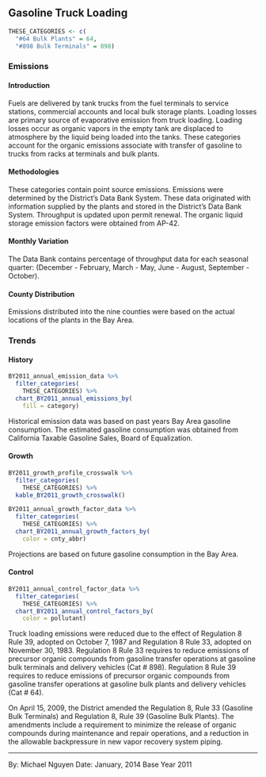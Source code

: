 ## Gasoline Truck Loading {#petprod-gasoline-truck_load}

```r
THESE_CATEGORIES <- c(
  "#64 Bulk Plants" = 64,
  "#898 Bulk Terminals" = 898)
```

### Emissions

#### Introduction {-}

Fuels are delivered by tank trucks from the fuel terminals to service stations, commercial accounts and local bulk storage plants. Loading losses are primary source of evaporative emission from truck loading. Loading losses occur as organic vapors in the empty tank are displaced to atmosphere by the liquid being loaded into the tanks. These categories account for the organic emissions associate with transfer of gasoline to trucks from racks at terminals and bulk plants.

#### Methodologies {-}

These categories contain point source emissions. Emissions were determined by the District's Data Bank System. These data originated with information supplied by the plants and stored in the District's Data Bank System. Throughput is updated upon permit renewal. The organic liquid storage emission factors were obtained from AP-42.

#### Monthly Variation {-}

The Data Bank contains percentage of throughput data for each seasonal quarter: (December - February, March - May, June - August, September - October).

#### County Distribution {-}

Emissions distributed into the nine counties were based on the actual locations of the plants in the Bay Area.

### Trends {#petprod-gasoline-truck_load-trend}

#### History {-}

```r
BY2011_annual_emission_data %>%
  filter_categories(
    THESE_CATEGORIES) %>%
  chart_BY2011_annual_emissions_by(
    fill = category)
```

Historical emission data was based on past years Bay Area gasoline consumption. The estimated gasoline consumption was obtained from California Taxable Gasoline Sales, Board of Equalization.

#### Growth {-}

```r
BY2011_growth_profile_crosswalk %>%
  filter_categories(
    THESE_CATEGORIES) %>%
  kable_BY2011_growth_crosswalk()
```

```r
BY2011_annual_growth_factor_data %>%
  filter_categories(
    THESE_CATEGORIES) %>%
  chart_BY2011_annual_growth_factors_by(
    color = cnty_abbr)
```

Projections are based on future gasoline consumption in the Bay Area.

#### Control {-}

```r
BY2011_annual_control_factor_data %>%
  filter_categories(
    THESE_CATEGORIES) %>%
  chart_BY2011_annual_control_factors_by(
    color = pollutant)
```

Truck loading emissions were reduced due to the effect of Regulation 8 Rule 39, adopted on October 7, 1987 and Regulation 8 Rule 33, adopted on November 30, 1983. Regulation 8 Rule 33 requires to reduce emissions of precursor organic compounds from gasoline transfer operations at gasoline bulk terminals and delivery vehicles (Cat # 898). Regulation 8 Rule 39 requires to reduce emissions of precursor organic compounds from gasoline transfer operations at gasoline bulk plants and delivery vehicles (Cat # 64).

On April 15, 2009, the District amended the Regulation 8, Rule 33 (Gasoline Bulk Terminals) and Regulation 8, Rule 39 (Gasoline Bulk Plants). The amendments include a requirement to minimize the release of organic compounds during maintenance and repair operations, and a reduction in the allowable backpressure in new vapor recovery system piping.

***

By: Michael Nguyen 
Date: January, 2014 
Base Year 2011

